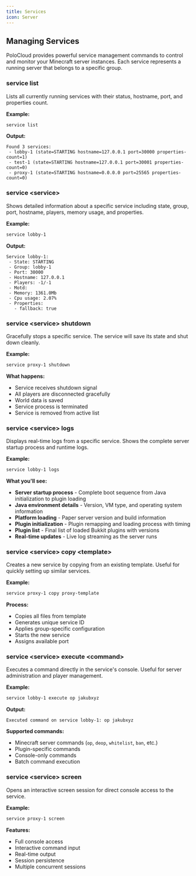 ```yaml
---
title: Services
icon: Server
---
```



## Managing Services

PoloCloud provides powerful service management commands to control and monitor your Minecraft server instances. Each service represents a running server that belongs to a specific group.

### service list
Lists all currently running services with their status, hostname, port, and properties count.

**Example:**
```bash
service list
```

**Output:**
```
Found 3 services:
 - lobby-1 (state=STARTING hostname=127.0.0.1 port=30000 properties-count=1)
 - test-1 (state=STARTING hostname=127.0.0.1 port=30001 properties-count=0)
 - proxy-1 (state=STARTING hostname=0.0.0.0 port=25565 properties-count=0)
```

### service &lt;service&gt;
Shows detailed information about a specific service including state, group, port, hostname, players, memory usage, and properties.

**Example:**
```bash
service lobby-1
```

**Output:**
```
Service lobby-1:
 - State: STARTING
 - Group: lobby-1
 - Port: 30000
 - Hostname: 127.0.0.1
 - Players: -1/-1
 - Motd: 
 - Memory: 1361.0Mb
 - Cpu usage: 2.07%
 - Properties:
   - fallback: true
```

### service &lt;service&gt; shutdown
Gracefully stops a specific service. The service will save its state and shut down cleanly.

**Example:**
```bash
service proxy-1 shutdown
```

**What happens:**
- Service receives shutdown signal
- All players are disconnected gracefully
- World data is saved
- Service process is terminated
- Service is removed from active list

### service &lt;service&gt; logs
Displays real-time logs from a specific service. Shows the complete server startup process and runtime logs.

**Example:**
```bash
service lobby-1 logs
```

**What you'll see:**
- **Server startup process** - Complete boot sequence from Java initialization to plugin loading
- **Java environment details** - Version, VM type, and operating system information  
- **Platform loading** - Paper server version and build information
- **Plugin initialization** - Plugin remapping and loading process with timing
- **Plugin list** - Final list of loaded Bukkit plugins with versions
- **Real-time updates** - Live log streaming as the server runs

### service &lt;service&gt; copy &lt;template&gt;
Creates a new service by copying from an existing template. Useful for quickly setting up similar services.

**Example:**
```bash
service proxy-1 copy proxy-template
```

**Process:**
- Copies all files from template
- Generates unique service ID
- Applies group-specific configuration
- Starts the new service
- Assigns available port

### service &lt;service&gt; execute &lt;command&gt;
Executes a command directly in the service's console. Useful for server administration and player management.

**Example:**
```bash
service lobby-1 execute op jakubxyz
```

**Output:**
```
Executed command on service lobby-1: op jakubxyz
```

**Supported commands:**
- Minecraft server commands (`op`, `deop`, `whitelist`, `ban`, etc.)
- Plugin-specific commands
- Console-only commands
- Batch command execution

### service &lt;service&gt; screen
Opens an interactive screen session for direct console access to the service.

**Example:**
```bash
service proxy-1 screen
```

**Features:**
- Full console access
- Interactive command input
- Real-time output
- Session persistence
- Multiple concurrent sessions
